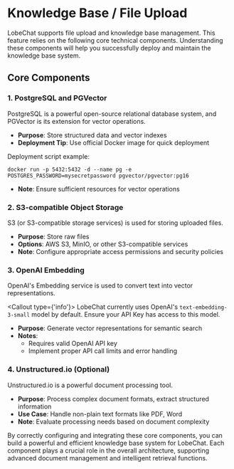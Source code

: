 # Knowledge Base / File Upload

LobeChat supports file upload and knowledge base management. This feature relies on the following core technical components. Understanding these components will help you successfully deploy and maintain the knowledge base system.

## Core Components

### 1. PostgreSQL and PGVector

PostgreSQL is a powerful open-source relational database system, and PGVector is its extension for vector operations.

- **Purpose**: Store structured data and vector indexes
- **Deployment Tip**: Use official Docker image for quick deployment

Deployment script example:

```
docker run -p 5432:5432 -d --name pg -e POSTGRES_PASSWORD=mysecretpassword pgvector/pgvector:pg16
```

- **Note**: Ensure sufficient resources for vector operations

### 2. S3-compatible Object Storage

S3 (or S3-compatible storage services) is used for storing uploaded files.

- **Purpose**: Store raw files
- **Options**: AWS S3, MinIO, or other S3-compatible services
- **Note**: Configure appropriate access permissions and security policies

### 3. OpenAI Embedding

OpenAI's Embedding service is used to convert text into vector representations.

<Callout type={'info'}>
  LobeChat currently uses OpenAI's `text-embedding-3-small` model by default. Ensure your API Key has access to this model.
</Callout>

- **Purpose**: Generate vector representations for semantic search
- **Notes**:
  - Requires valid OpenAI API key
  - Implement proper API call limits and error handling

### 4. Unstructured.io (Optional)

Unstructured.io is a powerful document processing tool.

- **Purpose**: Process complex document formats, extract structured information
- **Use Case**: Handle non-plain text formats like PDF, Word
- **Note**: Evaluate processing needs based on document complexity

By correctly configuring and integrating these core components, you can build a powerful and efficient knowledge base system for LobeChat. Each component plays a crucial role in the overall architecture, supporting advanced document management and intelligent retrieval functions.
